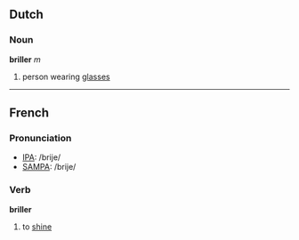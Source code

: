 ==Dutch==
===Noun===
'''briller''' ''m''

#person wearing [[glasses]]

----
==French==
===Pronunciation===
*[[w:IPA|IPA]]: /brije/
*[[w:SAMPA|SAMPA]]: /brije/
===Verb===
'''briller'''

#to [[shine]]
